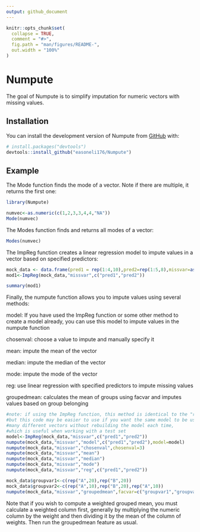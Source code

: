 ```yaml
---
output: github_document
---
```


<!-- README.md is generated from README.Rmd. Please edit that file -->

```r
knitr::opts_chunk$set(
  collapse = TRUE,
  comment = "#>",
  fig.path = "man/figures/README-",
  out.width = "100%"
)
```

# Numpute

<!-- badges: start -->
<!-- badges: end -->

The goal of Numpute is to simplify imputation for numeric vectors with missing values.

## Installation

You can install the development version of Numpute from [GitHub](https://github.com/) with:

``` r
# install.packages("devtools")
devtools::install_github("easoneli176/Numpute")
```

## Example

The Mode function finds the mode of a vector. Note if there are multiple, it returns the first one:

```r
library(Numpute)

numvec<-as.numeric(c(1,2,3,3,4,4,"NA"))
Mode(numvec)
```

The Modes function finds and returns all modes of a vector:

```r
Modes(numvec)
```

The ImpReg function creates a linear regression model to impute values in a vector based on specified predictors:

```r
mock_data <- data.frame(pred1 = rep(1:4,10),pred2=rep(1:5,8),missvar=as.numeric(c("NA",rep(1:2,19),"NA")))
mod1<-ImpReg(mock_data,"missvar",c("pred1","pred2"))

summary(mod1)
```

Finally, the numpute function allows you to impute values using several methods:

model: If you have used the ImpReg function or some other method to create a model already, you can use this model to impute values in the numpute function

chosenval: choose a value to impute and manually specify it

mean: impute the mean of the vector

median: impute the median of the vector

mode: impute the mode of the vector

reg: use linear regression with specified predictors to impute missing values

groupedmean: calculates the mean of groups using facvar and imputes values based on group belonging

```r
#note: if using the ImpReg function, this method is identical to the "reg" method, 
#but this code may be easier to use if you want the same model to be used on 
#many different vectors without rebuilding the model each time, 
#which is useful when working with a test set
model<-ImpReg(mock_data,"missvar",c("pred1","pred2"))
numpute(mock_data,"missvar","model",c("pred1","pred2"),model=model)
numpute(mock_data,"missvar","chosenval",chosenval=3)
numpute(mock_data,"missvar","mean")
numpute(mock_data,"missvar","median")
numpute(mock_data,"missvar","mode")
numpute(mock_data,"missvar","reg",c("pred1","pred2"))

mock_data$groupvar1<-c(rep("A",20),rep("B",20))
mock_data$groupvar2<-c(rep("A",10),rep("B",20),rep("A",10))
numpute(mock_data,"missvar","groupedmean",facvar=c("groupvar1","groupvar2"))
```

Note that if you wish to compute a weighted grouped mean, you must calculate a weighted column first, generally by multiplying the numeric column by the weight and then dividing it by the mean of the column of weights. Then run the groupedmean feature as usual.

